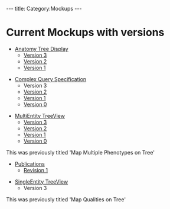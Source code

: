 ---
title: Category:Mockups
---

= Current Mockups with versions =

* [[Anatomy Tree Display]]
** [https://www.phenoscape.org/wiki/Anatomy_Tree_Display#Version_3 Version 3]
** [https://www.phenoscape.org/wiki/Anatomy_Tree_Display#Version_2 Version 2]
** [https://www.phenoscape.org/wiki/Anatomy_Tree_Display#Version_1 Version 1]


* [[Complex Query Specification]]
** Version 3
** [https://www.phenoscape.org/wiki/Complex_Query_Specification#Version_2  Version 2]
** [https://www.phenoscape.org/wiki/Complex_Query_Specification#Version_1  Version 1]
** [https://www.phenoscape.org/wiki/Complex_Query_Specification#Version_0  Version 0]


*[[MultiEntity TreeView]]
**[https://www.phenoscape.org/wiki/MultiEntity_TreeView#Version_3 Version 3]
**[https://www.phenoscape.org/wiki/MultiEntity_TreeView#Version_2 Version 2]
**[https://www.phenoscape.org/wiki/MultiEntity_TreeView#Version_1 Version 1]
**[https://www.phenoscape.org/wiki/MultiEntity_TreeView#Version_0 Version 0]

This was previously titled 'Map Multiple Phenotypes on Tree'

* [https://www.phenoscape.org/wiki/Knowledgebase_mockups_%28Nov_2009%29#Publications Publications]
**[https://www.phenoscape.org/wiki/Knowledgebase_mockups_%28Nov_2009%29#Revision_1 Revision 1]

*[[SingleEntity TreeView]]
** Version 3

This was previously titled 'Map Qualities on Tree'